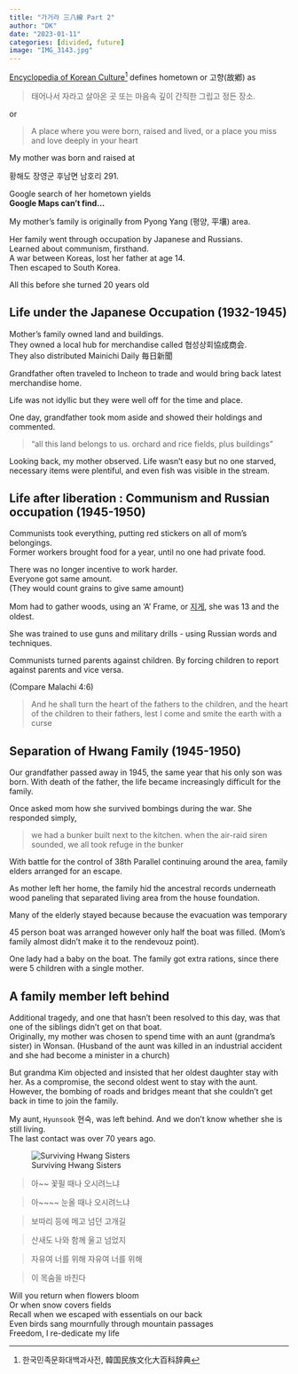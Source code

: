 ```yaml
---
title: "가거라 三八線 Part 2"
author: "DK"
date: "2023-01-11"
categories: [divided, future]
image: "IMG_3143.jpg"
---
```


[Encyclopedia of Korean Culture^[한국민족문화대백과사전, 韓国民族文化大百科辞典]](http://encykorea.aks.ac.kr/) defines hometown or 고향(故鄕) as

> 태어나서 자라고 살아온 곳 또는 마음속 깊이 간직한 그립고 정든 장소.

or

> A place where you were born, raised and lived, or a place you miss and love deeply in your heart

My mother was born and raised at

황해도 장영군 후남면 남호리 291. 

Google search of her hometown yields  
**Google Maps can't find...**

My mother's family is originally from Pyong Yang (평양, 平壤) area.  

Her family went through occupation by Japanese and Russians.  
Learned about communism, firsthand.  
A war between Koreas, lost her father at age 14.   
Then escaped to South Korea.

All this before she turned 20 years old

## Life under the Japanese Occupation (1932-1945)

Mother's family owned land and buildings.   
They owned a local hub for merchandise called 협성상회協成商会.  
They also distributed Mainichi Daily 毎日新聞

Grandfather often traveled to Incheon to trade and would bring back latest merchandise home.

Life was not idyllic but they were well off for the time and place.

One day, grandfather took mom aside and showed their holdings and commented.

> "all this land belongs to us. orchard and rice fields, plus buildings"

Looking back, my mother observed. 
Life wasn't easy but no one starved, necessary items were plentiful, and even fish was visible in the stream.

## Life after liberation : Communism and Russian occupation (1945-1950)

Communists took everything, putting red stickers on all of mom's belongings.   
Former workers brought food for a year, until no one had private food.

There was no longer incentive to work harder.  
Everyone got same amount.  
(They would count grains to give same amount)

Mom had to gather woods, using an 'A' Frame, or [지게](https://en.wikipedia.org/wiki/Jige), she was 13 and the oldest.

She was trained to use guns and military drills - using Russian words and techniques.

Communists turned parents against children. 
By forcing children to report against parents and vice versa.

(Compare Malachi 4:6)

> And he shall turn the heart of the fathers to the children, and the heart of the children to their fathers, lest I come and smite the earth with a curse

## Separation of Hwang Family (1945-1950)

Our grandfather passed away in 1945, the same year that his only son was born. 
With death of the father, the life became increasingly difficult for the family.

Once asked mom how she survived bombings during the war. She responded simply,

> we had a bunker built next to the kitchen. when the air-raid siren sounded, we all took refuge in the bunker

With battle for the control of 38th Parallel continuing around the area, family elders arranged for an escape.

As mother left her home, the family hid the ancestral records underneath wood paneling that separated living area from the house foundation.

Many of the elderly stayed because because the evacuation was temporary

45 person boat was arranged however only half the boat was filled. (Mom's family almost didn't make it to the rendevouz point).

One lady had a baby on the boat. The family got extra rations, since there were 5 children with a single mother.

## A family member left behind

Additional tragedy, and one that hasn't been resolved to this day, was that one of the siblings didn't get on that boat.   
Originally, my mother was chosen to spend time with an aunt (grandma's sister) in Wonsan. 
(Husband of the aunt was killed in an industrial accident and she had become a minister in a church)

But grandma Kim objected and insisted that her oldest daughter stay with her. 
As a compromise, the second oldest went to stay with the aunt. 
However, the bombing of roads and bridges meant that she couldn't get back in time to join the family.

My aunt, `Hyunsook` 현숙, was left behind. 
And we don't know whether she is still living.  
The last contact was over 70 years ago.

![Surviving Hwang Sisters](images/IMG_8252%20Copy.JPG)


> 아~~ 꽃필 때나 오시려느냐

> 아~~~~ 눈올 때나 오시려느냐

> 보따리 등에 메고 넘던 고개길

> 산새도 나와 함께 울고 넘었지

> 자유여 너를 위해 자유여 너를 위해

> 이 목숨을 바친다

Will you return when flowers bloom  
Or when snow covers fields  
Recall when we escaped with essentials on our back  
Even birds sang mournfully through mountain passages  
Freedom, I re-dedicate my life 
